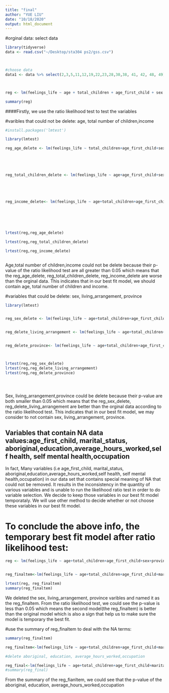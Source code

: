 ```yaml
---
title: "final"
author: "YUE LIU"
date: "10/18/2020"
output: html_document
---
```


#orginal data: select data
```r
library(tidyverse)
data <- read.csv("~/Desktop/sta304 ps2/gss.csv")



#choose data 
data1 <- data %>% select(2,3,5,11,12,19,22,23,28,30,38, 41, 42, 48, 49)



reg <- lm(feelings_life ~ age + total_children + age_first_child + sex + province + marital_status + aboriginal + education + living_arrangement + average_hours_worked + self_rated_health + self_rated_mental_health + income_respondent + occupation, data = data1)

summary(reg)

```


####Firstly, we use the ratio likelihood test to test the variables 

#varibles that could not be delete: age, total number of children,income  
```r
#install.packages('lmtest')

library(lmtest)

reg_age_delete <- lm(feelings_life ~ total_children+age_first_child+sex+province+marital_status+aboriginal+education+living_arrangement+average_hours_worked + self_rated_health + self_rated_mental_health +income_respondent + occupation, data = data1)





reg_total_children_delete <- lm(feelings_life ~ age+age_first_child+sex+province+marital_status+aboriginal+education+living_arrangement+average_hours_worked + self_rated_health + self_rated_mental_health +income_respondent + occupation, data = data1)





reg_income_delete<- lm(feelings_life ~ age+total_children+age_first_child+sex+province+marital_status+aboriginal+education+living_arrangement+average_hours_worked+self_rated_health+self_rated_mental_health+occupation, data = data1)






lrtest(reg,reg_age_delete)

lrtest(reg,reg_total_children_delete)

lrtest(reg,reg_income_delete)



```
Age,total number of children,income could not be delete because their p-value of the ratio likelihood test are all greater than 0.05 which means that the reg_age_delete, reg_total_children_delete, reg_income_delete are worse than the orginal data. This indicates that in our best fit model, we should contain age, total number of children and income. 


#variables that could be delete: sex, living_arrangement, province
```r

library(lmtest)


reg_sex_delete <- lm(feelings_life ~ age+total_children+age_first_child+province+marital_status+aboriginal+education+living_arrangement+average_hours_worked+self_rated_health+self_rated_mental_health+income_respondent+occupation, data = data1)


reg_delete_living_arrangement <- lm(feelings_life ~ age+total_children+age_first_child+sex+province+marital_status+aboriginal+education+average_hours_worked+self_rated_health+self_rated_mental_health+income_respondent+occupation, data = data1)


reg_delete_province<- lm(feelings_life ~ age+total_children+age_first_child+sex+marital_status+aboriginal+education+average_hours_worked+self_rated_health+self_rated_mental_health+income_respondent+occupation, data = data1)



lrtest(reg,reg_sex_delete)
lrtest(reg,reg_delete_living_arrangement)
lrtest(reg,reg_delete_province)





```
Sex, living_arrangement,province could be delete because their p-value are both smaller than 0.05 which means that the reg_sex_delete, reg_delete_living_arrangement are better than the orginal data according to the ratio likelihood test. This indicates that in our best fit model, we may consider to not contain sex, living_arrangement, province. 


## Variables that contain NA data values:age_first_child, marital_status, aboriginal,education,average_hours_worked,self health, self mental health,occupation
In fact, Many variables (i.e age_first_child, marital_status, aboriginal,education,average_hours_worked,self health, self mental health,occupation) in our data set that contains special meaning of NA that could not be removed. It results in the inconsistency in the quantity of various variables and is unable to run the likelihood ratio test in order to do variable selection. We decide to keep those variables in our best fit model temporataly. We will use other method to decide whether or not choose these variables in our best fit model. 



# To conclude the above info, the temporary best fit model after ratio likelihood test:
```r
reg <- lm(feelings_life ~ age+total_children+age_first_child+sex+province+marital_status+aboriginal+education+living_arrangement+average_hours_worked+self_rated_health+self_rated_mental_health+income_respondent+occupation, data = data1)


reg_finaltem<-lm(feelings_life ~ age+total_children+age_first_child+marital_status+aboriginal+education+average_hours_worked+self_rated_health+self_rated_mental_health+occupation, data = data1)

lrtest(reg, reg_finaltem)
summary(reg_finaltem)
```

We deleted the sex, living_arrangement, province varibles and named it as the reg_finaltem. 
From the ratio likelihood test, we could see the p-value is less than 0.05 which means the second model(the reg_finaltem) is better than the original model which is also a sign that help us to make sure the model is temporary the best fit. 



#use the summary of reg_finaltem to deal with the NA terms:
```r
summary(reg_finaltem)

reg_finaltem<-lm(feelings_life ~ age+total_children+age_first_child+marital_status+aboriginal+education+average_hours_worked+self_rated_health+self_rated_mental_health+occupation, data = data1)

#delete aboriginal, education, average_hours_worked,occupation

reg_final<-lm(feelings_life ~ age+total_children+age_first_child+marital_status+self_rated_health+self_rated_mental_health, data = data1)
#summary(reg_final)
```
From the summary of the reg_fianltem, we could see that the p-value of the aboriginal, education, average_hours_worked,occupation
